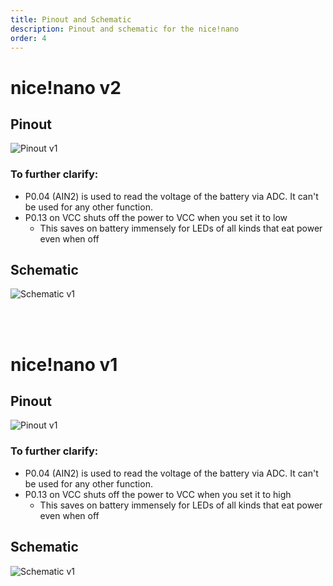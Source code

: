 ```yaml
---
title: Pinout and Schematic
description: Pinout and schematic for the nice!nano
order: 4
---
```


# nice!nano v2

## Pinout

![Pinout v1](../_images/pinout_nice_nano_v2.png)

### To further clarify:

- P0.04 (AIN2) is used to read the voltage of the battery via ADC. It can't be used for any other function.
- P0.13 on VCC shuts off the power to VCC when you set it to low
  - This saves on battery immensely for LEDs of all kinds that eat power even when off

## Schematic 

![Schematic v1](../_images/schematic_nice_nano_v2.png)

<br/>
<br/>

# nice!nano v1

## Pinout

![Pinout v1](../_images/pinout.png)

### To further clarify:

- P0.04 (AIN2) is used to read the voltage of the battery via ADC. It can't be used for any other function.
- P0.13 on VCC shuts off the power to VCC when you set it to high
  - This saves on battery immensely for LEDs of all kinds that eat power even when off

## Schematic

![Schematic v1](../_images/schematic.png)
